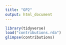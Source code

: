 ```yaml
---
title: "GP2"
output: html_document
---
```

```r
library(tidyverse)
load("contributions.rda")
glimpse(contributions)
```

